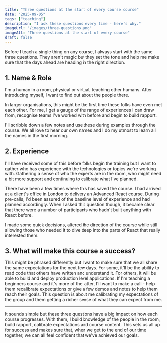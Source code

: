 ```yaml
---
title: "Three questions at the start of every course course"
date: "2025-09-05"
tags: ["teaching"]
description: "I ask these questions every time - here's why."
imageUrl: "/images/three-questions.png"
imageAlt: "Three questions at the start of every course"
draft: false
---
```

Before I teach a single thing on any course, I always start with the same three questions. They aren't magic but they set the tone and help me make sure that the days ahead are heading in the right direction.


## 1. Name & Role
I'm a human in a room, physical or virtual, teaching other humans. After introducing myself, I want to find out about the people there.

In larger organisations, this might be the first time these folks have even met each other. For me, I get a gauge of the range of experiences I can draw from, recognise teams I've worked with before and begin to build rapport.

I'll scribble down a few notes and use these during examples through the course. We all love to hear our own names and I do my utmost to learn all the names in the first morning.

## 2. Experience
I'll have received some of this before folks begin the training but I want to gather who has experience with the technologies or topics we're working with. Gathering a sense of who the experts are in the room, who might need a bit more support and continuing to calibrate what I've planned. 

There have been a few times where this has saved the course. I had arrived at a client's office in London to delivery an Advanced React course. During pre-calls, I'd been assured of the baseline level of experience and had planned accordingly. When I asked this question though, it became clear that there were a number of participants who hadn't built anything with React before.

I made some quick decisions, altered the direction of the course while still allowing those who needed it to dive deep into the parts of React that really interested them.

## 3. What will make this course a success?
This might be phrased differently but I want to make sure that we all share the same expectations for the next few days. 
For some, it'll be the ability to read code that others have written and understand it. For others, it will be able to build and deploy production level applications. 
If I'm teaching a beginners course and it's more of the latter, I'll want to make a call - help them recalibrate expectations or give a few demos and notes to help them reach their goals.
This question is about me calibrating my expectations of the group and them getting a richer sense of what they can expect from me.

---
It sounds simple but these three questions have a big impact on how each course progresses. With them, I build knowledge of the people in the room, build rapport, calibrate expectations and course content. 
This sets us all up for success and makes sure that, when we get to the end of our time together, we can all feel confident that we've achieved our goals.